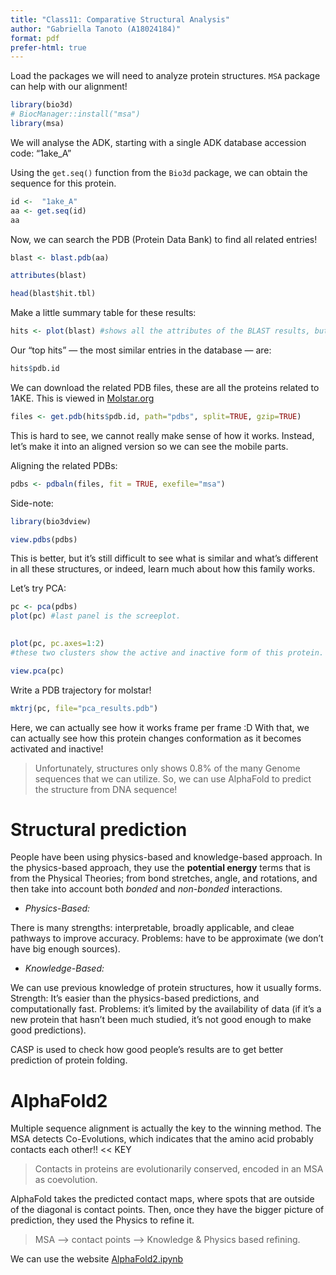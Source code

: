 ```yaml
---
title: "Class11: Comparative Structural Analysis"
author: "Gabriella Tanoto (A18024184)"
format: pdf
prefer-html: true
---
```


Load the packages we will need to analyze protein structures. `MSA` package can help with our alignment!

```r
library(bio3d)
# BiocManager::install("msa")
library(msa)
```

We will analyse the ADK, starting with a single ADK database accession code: "1ake_A"

Using the `get.seq()` function from the `Bio3d` package, we can obtain the sequence for this protein.
```r
id <-  "1ake_A"
aa <- get.seq(id)
aa
```
Now, we can search the PDB (Protein Data Bank) to find all related entries!
```r
blast <- blast.pdb(aa)
```
```r
attributes(blast)
```

```r
head(blast$hit.tbl)
```

Make a little summary table for these results:
```r
hits <- plot(blast) #shows all the attributes of the BLAST results, but in a visual way.
```
Our "top hits" — the most similar entries in the database — are:
```r
hits$pdb.id
```

We can download the related PDB files, these are all the proteins related to 1AKE. This is viewed in [Molstar.org](https://molstar.org/viewer/)
```r
files <- get.pdb(hits$pdb.id, path="pdbs", split=TRUE, gzip=TRUE)
```

This is hard to see, we cannot really make sense of how it works. Instead, let's make it into an aligned version so we can see the mobile parts. 

Aligning the related PDBs:
```r
pdbs <- pdbaln(files, fit = TRUE, exefile="msa")

```

Side-note:
```r
library(bio3dview)

view.pdbs(pdbs)

```

This is better, but it's still difficult to see what is similar and what's different in all these structures, or indeed, learn much about how this family works.

Let's try PCA:
```r
pc <- pca(pdbs)
plot(pc) #last panel is the screeplot.
 
```
```r
plot(pc, pc.axes=1:2)
#these two clusters show the active and inactive form of this protein.
```
```r
view.pca(pc)
```

Write a PDB trajectory for molstar!
```r
mktrj(pc, file="pca_results.pdb")
```
Here, we can actually see how it works frame per frame :D
With that, we can actually see how this protein changes conformation as it becomes activated and inactive!

> Unfortunately, structures only shows 0.8% of the many Genome sequences that we can utilize. So, we can use AlphaFold to predict the structure from DNA sequence! 


# Structural prediction

People have been using physics-based and knowledge-based approach. In the physics-based approach, they use the **potential energy** terms that is from the Physical Theories; from bond stretches, angle, and rotations, and then take into account both *bonded* and *non-bonded* interactions.

- *Physics-Based:*

There is many strengths: interpretable, broadly applicable, and cleae pathways to improve accuracy. Problems: have to be approximate (we don't have big enough sources).

- *Knowledge-Based:*

We can use previous knowledge of protein structures, how it usually forms. Strength: It's easier than the physics-based predictions, and computationally fast. Problems: it's limited by the availability of data (if it's a new protein that hasn't been much studied, it's not good enough to make good predictions).

CASP is used to check how good people's results are to get better prediction of protein folding. 

# AlphaFold2

Multiple sequence alignment is actually the key to the winning method. The MSA detects Co-Evolutions, which indicates that the amino acid probably contacts each other!! << KEY

> Contacts in proteins are evolutionarily conserved, encoded in an MSA as coevolution.

AlphaFold takes the predicted contact maps, where spots that are outside of the diagonal is contact points. Then, once they have the bigger picture of prediction, they used the Physics to refine it.

> MSA --> contact points --> Knowledge & Physics based refining.

We can use the website [AlphaFold2.ipynb](https://colab.research.google.com/github/sokrypton/ColabFold/blob/main/AlphaFold2.ipynb)

